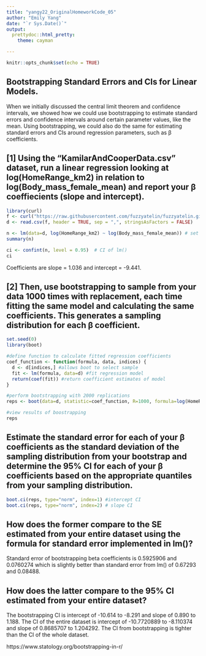```yaml
---
title: "yangy22_OriginalHomeworkCode_05"
author: "Emily Yang"
date: "`r Sys.Date()`"
output: 
  prettydoc::html_pretty:
    theme: cayman

---
```


```r
knitr::opts_chunk$set(echo = TRUE)
```

## Bootstrapping Standard Errors and CIs for Linear Models.

When we initially discussed the central limit theorem and confidence intervals, we showed how we could use bootstrapping to estimate standard errors and confidence intervals around certain parameter values, like the mean. Using bootstrapping, we could also do the same for estimating standard errors and CIs around regression parameters, such as β coefficients.

## [1] Using the “KamilarAndCooperData.csv” dataset, run a linear regression looking at log(HomeRange_km2) in relation to log(Body_mass_female_mean) and report your β coeffiecients (slope and intercept).

```r
library(curl)
f <- curl("https://raw.githubusercontent.com/fuzzyatelin/fuzzyatelin.github.io/master/AN588_Fall23/KamilarAndCooperData.csv")
d <- read.csv(f, header = TRUE, sep = ",", stringsAsFactors = FALSE)

n <- lm(data=d, log(HomeRange_km2) ~ log(Body_mass_female_mean)) # set up model
summary(n)

ci <- confint(n, level = 0.95)  # CI of lm()
ci
```
Coefficients are slope = 1.036 and intercept = -9.441.


## [2] Then, use bootstrapping to sample from your data 1000 times with replacement, each time fitting the same model and calculating the same coefficients. This generates a sampling distribution for each β coefficient.


```r
set.seed(0)
library(boot)

#define function to calculate fitted regression coefficients
coef_function <- function(formula, data, indices) {
  d <- d[indices,] #allows boot to select sample
  fit <- lm(formula, data=d) #fit regression model
  return(coef(fit)) #return coefficient estimates of model
}

#perform bootstrapping with 2000 replications
reps <- boot(data=d, statistic=coef_function, R=1000, formula=log(HomeRange_km2) ~ log(Body_mass_female_mean))

#view results of boostrapping
reps
```

## Estimate the standard error for each of your β coefficients as the standard deviation of the sampling distribution from your bootstrap and determine the 95% CI for each of your β coefficients based on the appropriate quantiles from your sampling distribution.

```r

boot.ci(reps, type="norm", index=1) #intercept CI
boot.ci(reps, type="norm", index=2) # slope CI
```


## How does the former compare to the SE estimated from your entire dataset using the formula for standard error implemented in lm()?<br>

Standard error of bootstrapping beta coefficients is 0.5925906 and 0.0760274 which is slightly better than standard error from lm() of 0.67293 and 0.08488. <br>

## How does the latter compare to the 95% CI estimated from your entire dataset? <br> 

The bootstrapping CI is intercept of -10.614 to -8.291 and slope of 0.890 to  1.188. The CI of the entire dataset is intercept of -10.7720889 to -8.110374 and slope of 0.8685707 to 1.204292. The CI from bootstrapping is tighter than the CI of the whole dataset. <br>


https://www.statology.org/bootstrapping-in-r/